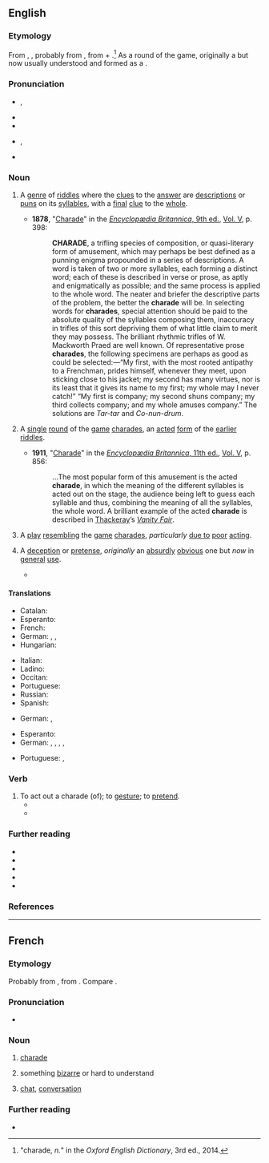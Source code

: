 ==English==

===Etymology===
From {{bor|en|fr|charade}}, {{m|fr|charrade||prattle, idle conversation; a kind of riddle}}, probably from {{der|en|oc|charrada||conversation; chatter}}, from {{m|oc|charrar||to chat; to chatter}} + {{m|oc|-ada}}.<ref>"charade, ''n.''" in the ''Oxford English Dictionary'', 3rd ed., 2014.</ref> As a round of the game, originally a {{clipping|en|acting charade|nocap=1}} but now usually understood and formed as a {{back-formation|en|charades|nocap=1}}.

===Pronunciation===
* {{a|RP}} {{enPR|shərädʹ|shərādʹ}}, {{IPA|en|/ʃəˈɹɑːd/|/ʃəˈɹeɪd/}}
* {{audio|en|LL-Q1860 (eng)-Vealhurl-charade.wav|Audio (RP)}}
* {{audio|en|LL-Q1860 (eng)-Vealhurl-charade2.wav|Audio (RP)}}
* {{a|GA}} {{enPR|shərādʹ}}, {{IPA|en|/ʃəˈɹeɪd/}}
* {{rhymes|en|eɪd}}

===Noun===
{{en-noun}}

# {{lb|en|literature|archaic}} A [[genre]] of [[riddle]]s where the [[clue]]s to the [[answer]] are [[description]]s or [[pun]]s on its [[syllable]]s, with a [[final]] [[clue]] to the [[whole]].
#* '''1878''', "[[:s:Encyclopædia Britannica, Ninth Edition/Charade|Charade]]" in the [[:s:Encyclopædia Britannica, Ninth Edition|''Encyclopædia Britannica'', 9th ed.]], [[:s:Encyclopædia Britannica, Ninth Edition/Volume V|Vol. V]], p. 398:
#*: '''CHARADE''', a trifling species of composition, or quasi-literary form of amusement, which may perhaps be best defined as a punning enigma propounded in a series of descriptions. A word is taken of two or more syllables, each forming a distinct word; each of these is described in verse or prose, as aptly and enigmatically as possible; and the same process is applied to the whole word. The neater and briefer the descriptive parts of the problem, the better the '''charade''' will be. In selecting words for '''charades''', special attention should be paid to the absolute quality of the syllables composing them, inaccuracy in trifles of this sort depriving them of what little claim to merit they may possess. The brilliant rhythmic trifles of W. Mackworth Praed are well known. Of representative prose '''charades''', the following specimens are perhaps as good as could be selected:—“My first, with the most rooted antipathy to a Frenchman, prides himself, whenever they meet, upon sticking close to his jacket; my second has many virtues, nor is its least that it gives its name to my first; my whole may I never catch!” “My first is company; my second shuns company; my third collects company; and my whole amuses company.” The solutions are ''Tar-tar'' and ''Co-nun-drum''.
# {{lb|en|uncommon}} A [[single]] [[round]] of the [[game]] [[charades]], an [[act]]ed [[form]] of the [[earlier]] [[riddle]]s.
#: {{syn|en|acted charade|dumb charade|q2=obsolete}}
#* '''1911''', "[[:s:1911 Encyclopædia Britannica/Charade|Charade]]" in the [[:s:1911 Encyclopædia Britannica|''Encyclopædia Britannica'', 11th ed.]], [[:s:1911 Encyclopædia Britannica/Volume V|Vol. V]], p. 856:
#*: ...The most popular form of this amusement is the acted '''charade''', in which the meaning of the different syllables is acted out on the stage, the audience being left to guess each syllable and thus, combining the meaning of all the syllables, the whole word. A brilliant example of the acted '''charade''' is described in [[w:William Makepeace Thackeray|Thackeray]]’s ''[[:s:Vanity Fair (Thackeray)/Chapter 51|Vanity Fair]]''.
# {{lb|en|obsolete}} A [[play]] [[resembling]] the [[game]] [[charades]], ''particularly'' [[due to]] [[poor]] [[acting]].
# A [[deception]] or [[pretense]], ''originally'' an [[absurdly]] [[obvious]] one but ''now'' in [[general]] [[use]].
#: {{syn|en|farce|sham|Thesaurus:fake}}
#: {{ux|en|This whole '''charade''' is absurd.}}
#* {{quote-av
|en
|year=1999
|medium=motion picture
|title=Eyes Wide Shut
|role=Dr. Bill Harford
|actor=Tom Cruise
|writer={{w|Stanley Kubrick}}
|passage=The woman lying dead in the morgue was the woman at the party. Well, Victor, maybe I'm missing something here. You call it fake, a '''charade'''… Do you mind telling me what kind of fuckin' '''charade''' ends up with somebody turning up dead?}}

====Translations====
{{trans-top|riddle}}
* Catalan: {{t+|ca|xarada|f}}
* Esperanto: {{t+|eo|ŝarado}}
* French: {{t+|fr|charade|f}}
* German: {{t+|de|Scharade|f}}, {{t+|de|Silbenrätsel|n}}, {{t|de|Versrätsel|n}}
* Hungarian: {{t|hu|sarád}}
{{trans-mid}}
* Italian: {{t+|it|sciarada|f}}
* Ladino: {{t|lad|sharada|f}}
* Occitan: {{t|oc|charrada|f}}
* Portuguese: {{t+|pt|charada|f}}
* Russian: {{t+|ru|шара́да|f}}
* Spanish: {{t+|es|charada|f}}
{{trans-bottom}}
{{trans-top|acted form of the earlier riddles}}
* German: {{t+|de|Scharade|f}}, {{t|de|pantomimisches Rätsel|n}}
{{trans-mid}}
{{trans-bottom}}
{{trans-see|party game|charades}}
{{trans-top|absurd deception}}
* Esperanto: {{t+|eo|farso}}
* German: {{t+|de|Scharade|f}}, {{t+|de|Farce|f}}, {{t+|de|Affentheater|n}}, {{t|de|Affenzirkus|m}}, {{t|de|unwürdiges Schauspiel|n}}
{{trans-mid}}
* Portuguese: {{t+|pt|charada|f}}, {{t+|pt|farsa|f}}
{{trans-bottom}}

===Verb===
{{en-verb}}

# To act out a charade (of); to [[gesture]]; to [[pretend]].
#* {{quote-book|en|year=2015|author=Graeme Fife|title=Tour de France: The History, The Legend, The Riders|passage=She flaps her hands and arms, eyes glaring, head shaking – '''charading''' ''Non, non, NON!''}}
#* {{quote-book|en|year=2017|author=David Friend|title=The Naughty Nineties|passage=Private, wholesome family time could no longer '''charade''' as being either private or wholly wholesome.}}

===Further reading===
* {{R:Webster 1913}}
* {{R:Century 1911}}
* {{R:OneLook}}
* {{pedia|charades}}
* {{pedia|charade (disambiguation)}}

===References===
<references/>

----

==French==

===Etymology===
Probably from {{bor|fr|oc|charrada}}, from {{m|oc|charrar||to chat}}. Compare {{cog|it|ciarlare}}.

===Pronunciation===
* {{fr-IPA}}

===Noun===
{{fr-noun|f}}

# [[#English|charade]] {{gloss|kind of riddle}}
# {{lb|fr|figurative}} something [[bizarre]] or hard to understand
#: {{ux|fr|Cet ouvrage est une vraie '''charade'''.|This book is really hard to understand, to follow.}}
# {{lb|fr|Louisiana French|Cajun French}} [[chat]], [[conversation]]

===Further reading===
* {{R:TLFi}}